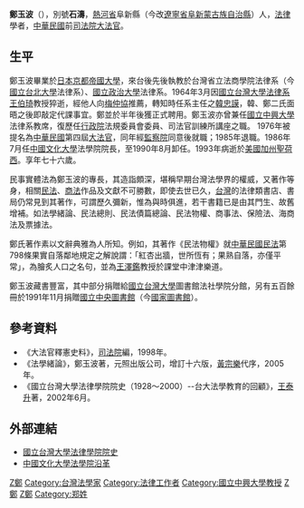 {{Infobox_officeholder
| name = 鄭玉波
| image name =
| width = 
| Sex = 男 
| now = {{ROC-TWN}}[[法學家|法學家]]
| period =
| Native place = 
| date of birth =  {{birth date |1916|12|21|}}
| date of death =  {{death date and age|1993|4|8|1916|12|21|}}
| party = 
| place of birth = {{ROC-1912}}[[熱河特別區|熱河特別區]]
| place of death = {{USA}}[[加州|加州]]
| educate = 
*日本京都帝國大學畢業
| past = 
*司法院大法官
*[[國立政治大學|國立政治大學]]民法教授
*[[中國文化大學法學院|中國文化大學法學院]]院長
*[[國立臺灣大學|國立臺灣大學]]民法教授
}}

'''鄭玉波'''（{{bd|1916年|12月21日|1993年|4月8日|鄭玉波}}），別號'''石濤'''，[[熱河省|熱河省]]阜新縣（今改[[遼寧省|遼寧省]][[阜新蒙古族自治縣|阜新蒙古族自治縣]]）人，[[法律|法律]]學者，[[中華民國|中華民國]]前[[司法院|司法院]][[司法院大法官|大法官]]。

==生平==
鄭玉波畢業於[[日本|日本]][[京都帝國大學|京都帝國大學]]，來台後先後執教於台灣省立法商學院法律系（今[[國立台北大學|國立台北大學]]法律系）、[[國立政治大學|國立政治大學]]法律系。1964年3月因[[國立台灣大學|國立台灣大學]][[法律系|法律系]][[王伯琦|王伯琦]]教授猝逝，經他人向[[梅仲協|梅仲協]]推薦，轉知時任系主任之[[韓忠謨|韓忠謨]]，韓、鄭二氏面晤之後即敲定代課事宜。鄭並於半年後獲正式聘用。鄭玉波亦曾兼任[[國立中興大學|國立中興大學]]法律系教席，復歷任[[行政院|行政院]]法規委員會委員、司法官訓練所講座之職。 1976年被提名為[[中華民國|中華民國]]第四屆[[司法院大法官|大法官]]，同年經[[監察院|監察院]]同意後就職；1985年退職。1986年7月任[[中國文化大學|中國文化大學]]法學院院長，至1990年8月卸任。1993年病逝於[[美國|美國]][[加州|加州]][[聖荷西|聖荷西]]。享年七十六歲。

民事實體法為鄭玉波的專長，其造詣頗深，堪稱早期台灣法學界的權威，又著作等身，相關[[民法|民法]]、[[商法|商法]]作品及文獻不可勝數，即使去世已久，[[台灣|台灣]]的法律類書店、書局仍常見到其著作，可謂歷久彌新，惟為與時俱進，若干書籍已是由其門生、故舊增補。如法學緒論、民法總則、民法債篇總論、民法物權、商事法、保險法、海商法及票據法。

鄭氏著作素以文辭典雅為人所知。例如，其著作《民法物權》就[[中華民國民法|中華民國民法]]第798條果實自落鄰地規定之解說謂：「紅杏出牆，世所恆有；果熟自落，亦僅平常」，為膾炙人口之名句，並為[[王澤鑑|王澤鑑]]教授於課堂中津津樂道。

鄭玉波藏書豐富，其中部分捐贈給[[國立台灣大學|國立台灣大學]]圖書館法社學院分館，另有五百餘冊於1991年11月捐贈[[國家圖書館_(中華民國)|國立中央圖書館]]（今[[國家圖書館_(中華民國)|國家圖書館]]）。

==參考資料==
*《大法官釋憲史料》，[[司法院|司法院]]編，1998年。
*《法學緒論》，鄭玉波著，元照出版公司，增訂十六版，[[黃宗樂|黃宗樂]]代序，2005年。
*《國立台灣大學法律學院院史（1928～2000）--台大法學教育的回顧》，[[王泰升|王泰升]]著，2002年6月。

==外部連結==
*[https://web.archive.org/web/20061208191424/http://www.law.ntu.edu.tw/02/2_2.htm 國立台灣大學法律學院院史]
*[https://web.archive.org/web/20110520050155/http://www2.pccu.edu.tw/CRL/a.html 中國文化大學法學院沿革]

{{中華民國歷屆司法院大法官列表}}

{{DEFAULTSORT:Zheng鄭玉波}}
[[Category:司法院大法官|Z鄭]]
[[Category:台灣法學家|Category:台灣法學家]]
[[Category:法律工作者|Category:法律工作者]]
[[Category:國立中興大學教授|Category:國立中興大學教授]]
[[Category:中國文化大學教授|Z鄭]]
[[Category:國立政治大學教授|Z鄭]]
[[Category:郑姓|Category:郑姓]]